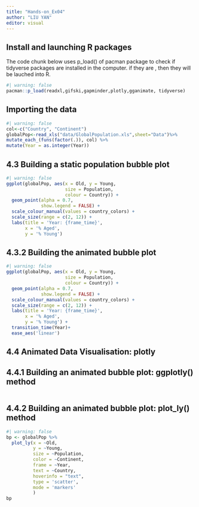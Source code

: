 ```yaml
---
title: "Hands-on_Ex04"
author: "LIU YAN"
editor: visual
---
```

## Install and launching R packages

The code chunk below uses p_load() of pacman package to check if tidyverse packages are installed in the computer. if they are , then they will be lauched into R.

```r
#| warning: false
pacman::p_load(readxl,gifski,gapminder,plotly,gganimate, tidyverse) 
```

## Importing the data

```r
#| warning: false
col<-c("Country", "Continent")
globalPop<-read_xls("data/GlobalPopulation.xls",sheet="Data")%>%
mutate_each_(funs(factor(.)), col) %>%
mutate(Year = as.integer(Year))
```
## 4.3 Building a static population bubble plot
```r
#| warning: false
ggplot(globalPop, aes(x = Old, y = Young, 
                      size = Population, 
                      colour = Country)) +
  geom_point(alpha = 0.7, 
             show.legend = FALSE) +
  scale_colour_manual(values = country_colors) +
  scale_size(range = c(2, 12)) +
  labs(title = 'Year: {frame_time}', 
       x = '% Aged', 
       y = '% Young') 
```
## 4.3.2 Building the animated bubble plot
```r
#| warning: false
ggplot(globalPop, aes(x = Old, y = Young, 
                      size = Population, 
                      colour = Country)) +
  geom_point(alpha = 0.7, 
             show.legend = FALSE) +
  scale_colour_manual(values = country_colors) +
  scale_size(range = c(2, 12)) +
  labs(title = 'Year: {frame_time}', 
       x = '% Aged', 
       y = '% Young') +
  transition_time(Year)+
  ease_aes('linear')
```
## 4.4 Animated Data Visualisation: plotly
## 4.4.1 Building an animated bubble plot: ggplotly() method
```r


```
## 4.4.2 Building an animated bubble plot: plot_ly() method
```r
#| warning: false
bp <- globalPop %>%
  plot_ly(x = ~Old, 
          y = ~Young, 
          size = ~Population, 
          color = ~Continent, 
          frame = ~Year, 
          text = ~Country, 
          hoverinfo = "text",
          type = 'scatter',
          mode = 'markers'
          )
bp
```
